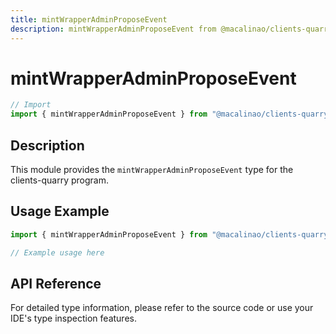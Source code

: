```yaml
---
title: mintWrapperAdminProposeEvent
description: mintWrapperAdminProposeEvent from @macalinao/clients-quarry
---
```


# mintWrapperAdminProposeEvent

```typescript
// Import
import { mintWrapperAdminProposeEvent } from "@macalinao/clients-quarry";
```

## Description

This module provides the `mintWrapperAdminProposeEvent` type for the clients-quarry program.

## Usage Example

```typescript
import { mintWrapperAdminProposeEvent } from "@macalinao/clients-quarry";

// Example usage here
```

## API Reference

For detailed type information, please refer to the source code or use your IDE's type inspection features.
